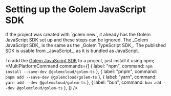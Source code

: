 
# Setting up the Golem JavaScript SDK

<Callout type="warning">
  If the project was created with `golem new`, it already has the Golem JavaScript SDK set up
  and these steps can be ignored.
</Callout>

<Callout type="info">
  The _Golem JavaScript SDK_ is the same as the _Golem TypeScript SDK_. The published SDK is usable
  from _JavaScript_, as it is bundled as JavaScript.
</Callout>

To add the [Golem JavaScript SDK](https://github.com/golemcloud/golem-ts) to a project, just install it using npm;
<MultiPlatformCommand
  commands={[
    { label: "npm", command: `npm install --save-dev @golemcloud/golem-ts` },
    { label: "pnpm", command: `pnpm add --save-dev @golemcloud/golem-ts` },
    { label: "yarn", command: `yarn add --dev @golemcloud/golem-ts` },
    { label: "bun", command: `bun add --dev @golemcloud/golem-ts` },
  ]}
/>
